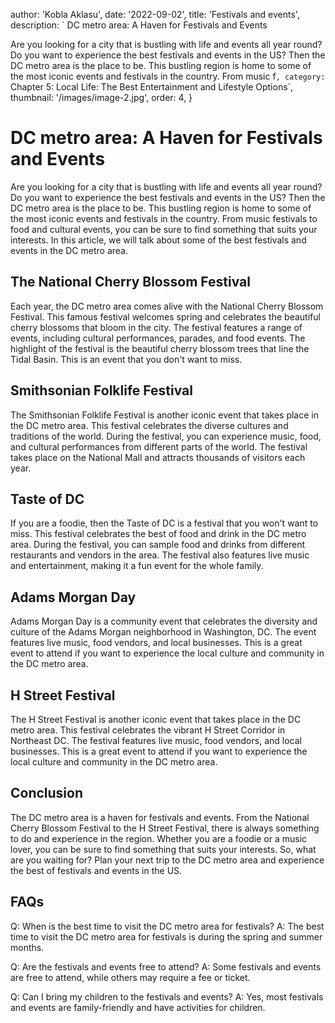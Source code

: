 
  author: 'Kobla Aklasu',
  date: '2022-09-02',
  title: 'Festivals and events',
  description: ` DC metro area: A Haven for Festivals and Events

Are you looking for a city that is bustling with life and events all year round? Do you want to experience the best festivals and events in the US? Then the DC metro area is the place to be. This bustling region is home to some of the most iconic events and festivals in the country. From music f`,
  category: `Chapter 5: Local Life: The Best Entertainment and Lifestyle Options`,
  thumbnail: '/images/image-2.jpg',
  order: 4,
}

        
# DC metro area: A Haven for Festivals and Events

Are you looking for a city that is bustling with life and events all year round? Do you want to experience the best festivals and events in the US? Then the DC metro area is the place to be. This bustling region is home to some of the most iconic events and festivals in the country. From music festivals to food and cultural events, you can be sure to find something that suits your interests. In this article, we will talk about some of the best festivals and events in the DC metro area.

## The National Cherry Blossom Festival

Each year, the DC metro area comes alive with the National Cherry Blossom Festival. This famous festival welcomes spring and celebrates the beautiful cherry blossoms that bloom in the city. The festival features a range of events, including cultural performances, parades, and food events. The highlight of the festival is the beautiful cherry blossom trees that line the Tidal Basin. This is an event that you don't want to miss.

## Smithsonian Folklife Festival

The Smithsonian Folklife Festival is another iconic event that takes place in the DC metro area. This festival celebrates the diverse cultures and traditions of the world. During the festival, you can experience music, food, and cultural performances from different parts of the world. The festival takes place on the National Mall and attracts thousands of visitors each year.

## Taste of DC

If you are a foodie, then the Taste of DC is a festival that you won't want to miss. This festival celebrates the best of food and drink in the DC metro area. During the festival, you can sample food and drinks from different restaurants and vendors in the area. The festival also features live music and entertainment, making it a fun event for the whole family.

## Adams Morgan Day

Adams Morgan Day is a community event that celebrates the diversity and culture of the Adams Morgan neighborhood in Washington, DC. The event features live music, food vendors, and local businesses. This is a great event to attend if you want to experience the local culture and community in the DC metro area.

## H Street Festival

The H Street Festival is another iconic event that takes place in the DC metro area. This festival celebrates the vibrant H Street Corridor in Northeast DC. The festival features live music, food vendors, and local businesses. This is a great event to attend if you want to experience the local culture and community in the DC metro area.

## Conclusion

The DC metro area is a haven for festivals and events. From the National Cherry Blossom Festival to the H Street Festival, there is always something to do and experience in the region. Whether you are a foodie or a music lover, you can be sure to find something that suits your interests. So, what are you waiting for? Plan your next trip to the DC metro area and experience the best of festivals and events in the US.

## FAQs

Q: When is the best time to visit the DC metro area for festivals?
A: The best time to visit the DC metro area for festivals is during the spring and summer months.

Q: Are the festivals and events free to attend?
A: Some festivals and events are free to attend, while others may require a fee or ticket.

Q: Can I bring my children to the festivals and events?
A: Yes, most festivals and events are family-friendly and have activities for children.


        